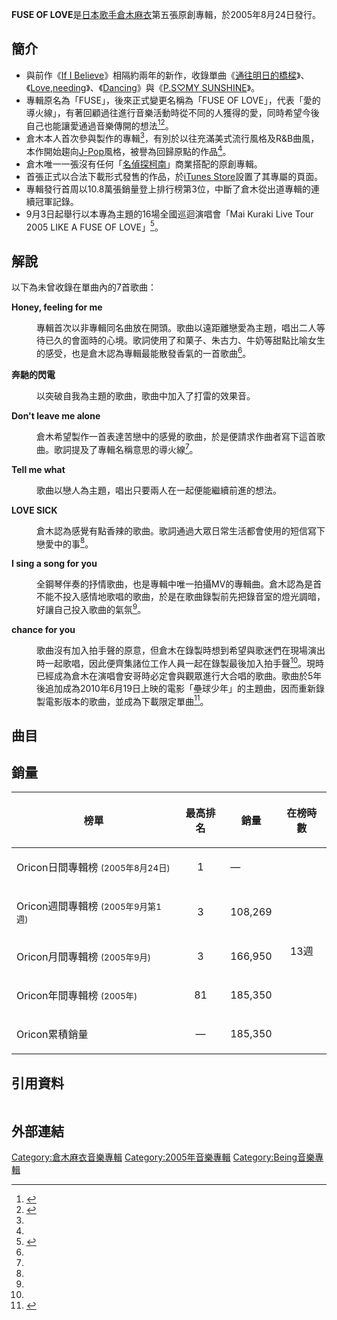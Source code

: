 {{Infobox Album  <!-- See Wikipedia:WikiProject_Albums -->
| Name        = FUSE OF LOVE
| Type        = 專輯
| Artist      = [[倉木麻衣|倉木麻衣]]
| Cover       = FUSE OF LOVE.jpg
| Released    = 2005年8月24日
| Genre       = [[J-Pop|J-Pop]]
| Length         = 48:28
| Label       = [[GIZA_Studio|GIZA Studio]]
| Chart position = *週間最高順位3位（[[Oricon|Oricon]]）
*2005年9月度順位3位（Oricon）
*2005年年間順位81位（Oricon）
| Certification  = *金唱片（[[日本唱片協會|日本唱片協會]]）
| Last album  = [[Wish_You_The_Best|Wish You The Best]]<br />（2004年）
| This album  = '''FUSE OF LOVE'''<br />（2005年）
| Next album  = [[DIAMOND_WAVE|DIAMOND WAVE]]<br />（2006年）
| Misc        = {{Singles
  | Name           = FUSE OF LOVE
  | Type           = studio
  | single 1       = [[通往明日的橋樑|通往明日的橋樑]]
  | single 1 date  = 2004年5月19日
  | single 2       = [[Love,needing|Love,needing]]
  | single 2 date  = 2005年1月26日
  | single 3       = [[Dancing_(單曲)|Dancing]]
  | single 3 date  = 2005年3月23日
  | single 4       = [[P.S♡MY_SUNSHINE|P.S♡MY SUNSHINE]]
  | single 4 date  = 2005年6月1日

  }} 
}}

'''FUSE OF LOVE'''是[[日本|日本]][[歌手|歌手]][[倉木麻衣|倉木麻衣]]第五張原創專輯，於2005年8月24日發行。

== 簡介 ==
*與前作《[[If_I_Believe|If I Believe]]》相隔約兩年的新作，收錄單曲《[[通往明日的橋樑|通往明日的橋樑]]》、《[[Love,needing|Love,needing]]》、《[[Dancing_(單曲)|Dancing]]》與《[[P.S♡MY_SUNSHINE|P.S♡MY SUNSHINE]]》。
*專輯原名為「FUSE」，後來正式變更名稱為「FUSE OF LOVE」，代表「愛的導火線」，有著回顧過往進行音樂活動時從不同的人獲得的愛，同時希望今後自己也能讓愛通過音樂傳開的想法<ref name="epoch">{{cite web |url=http://www.epochtimes.com/b5/5/8/23/n1028392.htm |language=zh |title=倉木麻衣新專輯「FUSE OF LOVE」 將愛傳達給大家 |publisher=大紀元 |date=2005-08-23 |accessdate=2005-08-23 |archive-date=2015-09-24 |archive-url=https://web.archive.org/web/20150924073915/http://www.epochtimes.com/b5/5/8/23/n1028392.htm |dead-url=no }}</ref><ref name="freak">{{cite web |url=http://www.mfmagazine.com/mfm/other_contents/backnumber/previous_year/2005/05_08/0508_tokushu1.html |language=ja |title=Music Freak Magazine Vol.129 8月号 倉木麻衣 interview |publisher=Music Freak Magazine |date=2005-08-05 |accessdate=2005-08-05 |archive-date=2011-07-14 |archive-url=https://web.archive.org/web/20110714082314/http://www.mfmagazine.com/mfm/other_contents/backnumber/previous_year/2005/05_08/0508_tokushu1.html |dead-url=no }}</ref>。
*倉木本人首次參與製作的專輯<ref name="freak"/>，有別於以往充滿美式流行風格及R&B曲風，本作開始趨向[[J-Pop|J-Pop]]風格，被譽為回歸原點的作品<ref name="epoch"/>。
*倉木唯一一張沒有任何「[[名偵探柯南|名偵探柯南]]」商業搭配的原創專輯。
*首張正式以合法下載形式發售的作品，於[[iTunes_Store|iTunes Store]]設置了其專屬的頁面。
*專輯發行首周以10.8萬張銷量登上排行榜第3位，中斷了倉木從出道專輯的連續冠軍記錄。
*9月3日起舉行以本專為主題的16場全國巡迴演唱會「Mai Kuraki Live Tour 2005 LIKE A FUSE OF LOVE」<ref>{{cite web |url=http://news.livedoor.com/article/detail/2673735/ |language=ja |title=倉ライブレポート：倉木麻衣／日本武道館「心と心のつながりを大切に」 |publisher=livedoor |date=2005-11-04 |accessdate=2005-11-04 |archive-date=2008-01-05 |archive-url=https://web.archive.org/web/20080105154255/http://news.livedoor.com/article/detail/2673735/ |dead-url=no }}</ref>。

== 解說 ==
以下為未曾收錄在單曲內的7首歌曲：

'''Honey, feeling for me'''
: 專輯首次以非專輯同名曲放在開頭。歌曲以遠距離戀愛為主題，唱出二人等待已久的會面時的心境。歌詞使用了和菓子、朱古力、牛奶等甜點比喻女生的感受，也是倉木認為專輯最能散發香氣的一首歌曲<ref name="freak"/>。

'''奔馳的閃電'''
: 以突破自我為主題的歌曲，歌曲中加入了打雷的效果音。

'''Don't leave me alone'''
: 倉木希望製作一首表達苦戀中的感覺的歌曲，於是便請求作曲者寫下這首歌曲。歌詞提及了專輯名稱意思的導火線<ref name="freak"/>。

'''Tell me what'''
: 歌曲以戀人為主題，唱出只要兩人在一起便能繼續前進的想法。

'''LOVE SICK'''
: 倉木認為感覺有點香辣的歌曲。歌詞通過大眾日常生活都會使用的短信寫下戀愛中的事<ref name="freak"/>。

'''I sing a song for you'''
: 全鋼琴伴奏的抒情歌曲，也是專輯中唯一拍攝MV的專輯曲。倉木認為是首不能不投入感情地歌唱的歌曲，於是在歌曲錄製前先把錄音室的燈光調暗，好讓自己投入歌曲的氣氛<ref name="freak"/>。

'''chance for you'''
: 歌曲沒有加入拍手聲的原意，但倉木在錄製時想到希望與歌迷們在現場演出時一起歌唱，因此便齊集諸位工作人員一起在錄製最後加入拍手聲<ref name="freak"/>。現時已經成為倉木在演唱會安哥時必定會與觀眾進行大合唱的歌曲。歌曲於5年後追加成為2010年6月19日上映的電影「壘球少年」的主題曲，因而重新錄製電影版本的歌曲，並成為下載限定單曲<ref>{{cite web |url=http://www.barks.jp/news/?id=1000061314 |language=ja |title=倉木麻衣、映画『ソフトボーイ』主題歌配信決定 |publisher=barks |date=2010-05-24 |accessdate=2010-05-24 |archive-date=2010-07-27 |archive-url=https://web.archive.org/web/20100727223128/http://www.barks.jp/news/?id=1000061314 |dead-url=no }}</ref>。

== 曲目 ==
{{tracklist
| collapsed       = 
| headline        = 
| all_lyrics      =倉木麻衣
| extra_column    = 編曲
| total_length    = 48:28

| title1          =  '''Honey, feeling for me'''
| music1          = 大野愛果
| extra1          = 鎌田真吾
| length1         = 4:06

| title2          = '''[[P.S♡MY_SUNSHINE|P.S♡MY SUNSHINE]]'''
| music2          = 岡本仁志<small>（from GARNET CROW）</small>
| extra2          = 岡本仁志
| length2         = 3:48

| title3          = '''[[Dancing_(單曲)|You look at me～one]]'''
| music3          = 大賀好修<small>（from OOM）</small>
| extra3          = 大賀好修
| length3         = 3:58

| title4          = '''奔馳的閃電'''
| note4           = 駆け抜ける稲妻
| music4          = 大賀好修
| extra4          = 大賀好修
| length4         = 4:59

| title5          = '''Don't leave me alone'''
| music5          = 大賀好修
| extra5          = 大賀好修
| length5         = 4:53

| title6          = '''[[Love,needing|Love,needing]]'''
| music6          = 大野愛果
| extra6          = Cybersound
| length6         = 3:17

| title7          = '''[[Dancing_(單曲)|Dancing]]'''
| note7           = ダンシング
| music7          = 徳永曉人
| extra7          = 德永曉人
| length7         = 3:47

| title8          = '''Tell me what'''
| music8          = 大野愛果
| extra8          = 岡本仁志
| length8         = 3:49

| title9          = '''LOVE SICK'''
| music9          = 大野愛果
| extra9          = 大賀好修
| length9         = 4:06

| title10         = '''[[通往明日的橋樑|通往明日的橋樑]]'''
| note10          = 明日へ架ける橋
| music10         = 徳永曉人
| extra10         = 池田大介・徳永曉人
| length10        = 3:59

| title11         = '''I sing a song for you'''
| music11         = 大野愛果
| extra11         = 大野愛果
| length11        = 3:51

| title12         = '''chance for you'''
| music12         = 大野愛果
| extra12         = 麻井寛史
| length12        = 3:31
}}

== 銷量 ==
{| class="wikitable" width="500px" style="font-size:small;"
!榜單
!最高排名
!銷量
!在榜時數
|-
|Oricon日間專輯榜 <small>(2005年8月24日)</small>
|align="center"|1
|—
|rowspan="5" align="center"|13週
|-
|Oricon週間專輯榜 <small>(2005年9月第1週)</small>
|align="center"|3
|108,269
|-
|Oricon月間專輯榜 <small>(2005年9月)</small>
|align="center"|3
|166,950
|-
|Oricon年間專輯榜 <small>(2005年)</small>
|align="center"|81
|185,350
|-
|Oricon累積銷量
|align="center"|—
|185,350
|}

== 引用資料 ==
<div class="references-small" style="-moz-column-count:2; column-count:2;">
<references />
</div>

== 外部連結 ==
{{Kuraki Mai}}

[[Category:倉木麻衣音樂專輯|Category:倉木麻衣音樂專輯]]
[[Category:2005年音樂專輯|Category:2005年音樂專輯]]
[[Category:Being音樂專輯|Category:Being音樂專輯]]